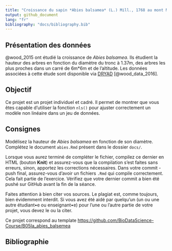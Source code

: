 ```yaml
---
title: "Croissance du sapin *Abies balsamea* (L.) Mill., 1768 au mont Moosilauke"
output: github_document
lang: "fr"
bibliography: "docs/bibliography.bib"
---
```


<!-- DO NOT EDIT .md FILE-->

## Présentation des données

@wood_2015 ont étudié la croissance de *Abies balsamea*. Ils étudient la hauteur des arbres en fonction du diamètre du tronc à 1.37m, des arbres les plus proches dans un carré de 6m\*6m et de l'altitude. Les données associées à cette étude sont disponible via [DRYAD](https://datadryad.org/) [@wood_data_2016].

## Objectif

Ce projet est un projet individuel et cadré. Il permet de montrer que vous êtes capable d'utiliser la fonction `nls()` pour ajuster correctement un modèle non linéaire dans un jeu de données.

## Consignes

Modélisez la hauteur de *Abies balsamea* en fonction de son diamètre. Complétez le document `abies.Rmd` présent dans le dossier `docs/`.

Lorsque vous aurez terminé de compléter le fichier, compilez ce dernier en HTML (bouton **Knit**) et assurez-vous que la compilation s'est faites sans erreurs, sinon, apportez les corrections nécessaires. Dans votre commit - push final, assurez-vous d'avoir un fichiers `.Rmd` qui compile correctement. Cela fait partie de l'exercice. Vérifiez que votre dernier commit a bien été pushé sur GitHub avant la fin de la séance.

Faites attention à bien citer vos sources. Le plagiat est, comme toujours, bien évidemment interdit. Si vous avez été aidé par quelqu'un (un ou une autre étudiant•e ou enseignant•e) pour l'une ou l'autre partie de votre projet, vous devez le ou la citer.

Ce projet correspond au template <https://github.com/BioDataScience-Course/B05Ia_abies_balsemea>

## Bibliographie
